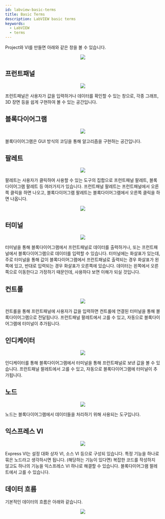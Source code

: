 ```yaml
---
id: labview-basic-terms
title: Basic Terms
description: LabVIEW basic terms
keywords:
  - LabVIEW
  - terms
---
```



Project와 VI를 만들면 아래와 같은 창을 볼 수 있습니다.

<center>
	<img src={useBaseUrl('img/lang/labview/labview-project-windows.png')} />
</center>

## 프런트패널

<center>
	<img src={useBaseUrl('img/lang/labview/labview-front-panel.png')} />
</center>

프런트패널은 사용자가 값을 입력하거나 데이터를 확인할 수 있는 창으로, 각종 그래프, 3D 장면 등을 쉽게 구현하여 볼 수 있는 공간입니다.

## 블록다이어그램

<center>
	<img src={useBaseUrl('img/lang/labview/lbaview-block-diagram.png')} />
</center>

블록다이어그램은 GUI 방식의 코딩을 통해 알고리즘을 구현하는 공간입니다.

## 팔레트

<center>
	<img src={useBaseUrl('img/lang/labview/labview-palette.png')} />
</center>

팔레트는 사용자가 클릭하여 사용할 수 있는 도구의 집합으로 프런트패널 팔레트, 블록다이어그램 팔레트 등 여러가지가 있습니다. 프런트패널 팔레트는 프런트패널에서 오른쪽 클릭을 하면 나오고, 블록다이어그램 팔레트는 블록다이어그램에서 오른쪽 클릭을 하면 나옵니다.

<center>
	<img src={useBaseUrl('img/lang/labview/labview-palette.gif')} />
</center>

## 터미널

<center>
	<img src={useBaseUrl('img/lang/labview/labview-terminal.png')} />
</center>

터미널을 통해 블록다이어그램에서 프런트패널로 데이터를 출력하거나, 또는 프런트패널에서 블록다이어그램으로 데이터를 입력할 수 있습니다. 터미널에는 화살표가 있는데, 주로 터미널을 통해 값이 블록다이어그램에서 프런트패널로 출력되는 경우 화살표가 왼쪽에 있고, 반대로 입력되는 경우 화살표가 오른쪽에 있습니다. 데이터는 왼쪽에서 오른쪽으로 이동한다고 가정하기 때문인데, 사용하다 보면 이해가 되실 것입니다.

## 컨트롤

<center>
	<img src={useBaseUrl('img/lang/labview/labview-control.png')} />
</center>

컨트롤을 통해 프런트패널에 사용자가 값을 입력하면 컨트롤에 연결된 터미널을 통해 블록다이어그램으로 전달됩니다. 프런트패널 팔레트에서 고를 수 있고, 자동으로 블록다이어그램에 터미널이 추가됩니다.

## 인디케이터

<center>
	<img src={useBaseUrl('img/lang/labview/labview-indicator.png')} />
</center>

인디케이터를 통해 블록다이어그램에서 터미널을 통해 프런트패널로 보낸 값을 볼 수 있습니다. 프런트패널 팔레트에서 고를 수 있고, 자동으로 블록다이어그램에 터미널이 추가됩니다.

## 노드

<center>
	<img src={useBaseUrl('img/lang/labview/labview-node.png')} />
</center>

노드는 블록다이어그램에서 데이터들을 처리하기 위해 사용되는 도구입니다.

## 익스프레스 VI

<center>
	<img src={useBaseUrl('img/lang/labview/labview-express-vi.png')} />
</center>

Express VI는 설정 대화 상자 VI, 소스 VI 등으로 구성되 있습니다. 특정 기능을 하나로 묶은 노드라고 생각하시면 됩니다. (해당하는 기능이 있다면) 복잡한 코드를 작성하지 않고도 하나의 기능을 익스프레스 VI 하나로 해결할 수 있습니다. 블록다이어그램 팔레트에서 고를 수 있습니다.

## 데이터 흐름

기본적인 데이터의 흐름은 아래와 같습니다.

<center>
	<img src={useBaseUrl('img/lang/labview/labview-data-flow.png')} />
</center>
